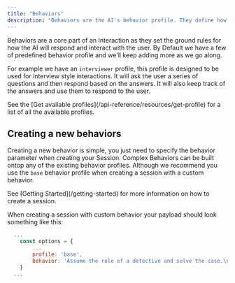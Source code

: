 ```yaml
---
title: "Behaviors"
description: "Behaviors are the AI's behavior profile. They define how the AI will respond to the user."
---
```



Behaviors are a core part of an Interaction as they set the ground rules for how the AI will respond and interact with the user. By Default we have a few of predefined behavior profile and we'll keep adding more as we go along.

For example we have an `interviewer` profile, this profile is designed to be used for interview style interactions. It will ask the user a series of questions and then respond based on the answers. It will also keep track of the answers and use them to respond to the user.

<Info>
See the [Get available profiles](/api-reference/resources/get-profile) for a list of all the available profiles.
</Info>

## Creating a new behaviors

Creating a new behavior is simple, you just need to specify the behavior parameter when creating your Session. Complex Behaviors can be built ontop any of the existing behavior profiles. Although we recommend you use the `base` behavior profile when creating a session with a custom behavior.

<Info>
See [Getting Started](/getting-started) for more information on how to create a session.
</Info>

When creating a session with custom behavior your payload should look something like this:

```javascript session.js
  ...
    const options = {
        ...
        profile: 'base',
        behavior: 'Assume the role of a detective and solve the case.\nAsk as many question as neccessary.',
    }
  ...
```




